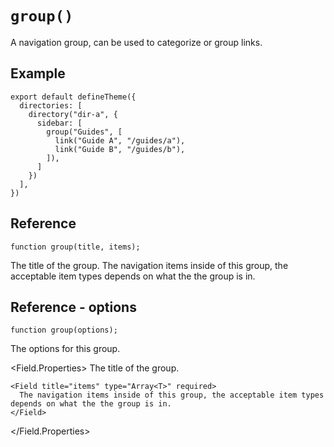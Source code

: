 # `group()`

A navigation group, can be used to categorize or group links.


## Example

```tsx title="theme.config.tsx"
export default defineTheme({
  directories: [
    directory("dir-a", {
      sidebar: [
        group("Guides", [
          link("Guide A", "/guides/a"),
          link("Guide B", "/guides/b"),
        ]),
      ]
    })
  ],
})
```


## Reference

```tsx
function group(title, items);
```

<Field title="title" type="string" required>
  The title of the group.
</Field>

<Field title="items" type="Array<T>" required>
  The navigation items inside of this group, the acceptable item types depends on what the the group is in.
</Field>


## Reference - options

```tsx
function group(options);
```

<Field title="options" type="GroupOptions">
  The options for this group.

  <Field.Properties>
    <Field title="title" type="string" required>
      The title of the group.
    </Field>

    <Field title="items" type="Array<T>" required>
      The navigation items inside of this group, the acceptable item types depends on what the the group is in.
    </Field>
  </Field.Properties>
</Field>
